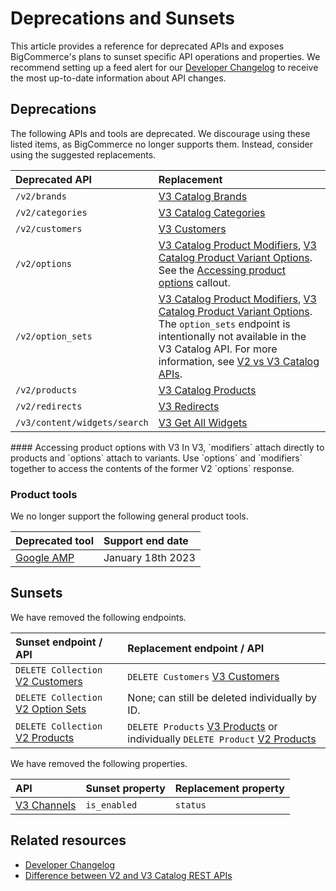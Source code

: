 # Deprecations and Sunsets



This article provides a reference for deprecated APIs and exposes BigCommerce's plans to sunset specific API operations and properties. We recommend setting up a feed alert for our [Developer Changelog](/changelog) to receive the most up-to-date information about API changes.

## Deprecations

The following APIs and tools are deprecated. We discourage using these listed items, as BigCommerce no longer supports them. Instead, consider using the suggested replacements.

| Deprecated API | Replacement |
|:---------------|:------------|
| `/v2/brands` | [V3 Catalog Brands](/docs/rest-management/catalog/brands#get-all-brands) |
| `/v2/categories` | [V3 Catalog Categories](/docs/rest-management/catalog/category#get-all-categories) |
| `/v2/customers` | [V3 Customers](/docs/rest-management/customers) |
|`/v2/options`| [V3 Catalog Product Modifiers](/docs/rest-management/catalog/product-modifiers#get-all-product-modifiers), [V3 Catalog Product Variant Options](/docs/rest-management/catalog/product-variant-options#get-all-product-variant-options). See the [Accessing product options](#accessing-product-options-with-V3) callout.  |
|`/v2/option_sets`| [V3 Catalog Product Modifiers](/docs/rest-management/catalog/product-modifiers#get-all-product-modifiers), [V3 Catalog Product Variant Options](/docs/rest-management/catalog/product-variant-options#get-all-product-variant-options). The `option_sets` endpoint is intentionally not available in the V3 Catalog API. For more information, see [V2 vs V3 Catalog APIs](/legacy/v2-products/v2-v3). |
|`/v2/products `| [V3 Catalog Products](/docs/rest-management/catalog/products#get-all-products) |
|`/v2/redirects`| [V3 Redirects](/docs/rest-management/redirects) |
|`/v3/content/widgets/search` | [V3 Get All Widgets](/docs/rest-content/widgets/widget#get-all-widgets) |


<Callout type="info">
  #### Accessing product options with V3
  In V3, `modifiers` attach directly to products and `options` attach to variants. Use `options` and `modifiers` together to access the contents of the former V2 `options` response.
</Callout>

### Product tools

We no longer support the following general product tools.

|Deprecated tool|Support end date|
|:--|:--|
|[Google AMP](https://amp.dev/)|January 18th 2023|

## Sunsets

We have removed the following endpoints.

| Sunset endpoint / API | Replacement endpoint / API |
|:----------------------|:---------------------------|
| `DELETE Collection` [V2 Customers](/docs/rest-management/customers-v2)  | `DELETE Customers` [V3 Customers](/docs/rest-management/customers-v2#delete-customers) |
| `DELETE Collection` [V2 Option Sets](/legacy/v2-catalog-products/v2-option-sets) | None; can still be deleted individually by ID. |
| `DELETE Collection` [V2 Products](/legacy/v2-catalog-products/v2-products) | `DELETE Products` [V3 Products](/docs/rest-management/catalog/products#delete-products) or individually `DELETE Product` [V2 Products](/legacy/v2-catalog-products/v2-products#delete-a-product) |

We have removed the following properties.

| API | Sunset property | Replacement property |
|:----|:----------------|:---------------------|
[V3 Channels](/docs/rest-management/channels#get-all-channels) |`is_enabled` | `status` |

## Related resources 

* [Developer Changelog](/changelog)
* [Difference between V2 and V3 Catalog REST APIs](/api-docs/store-management/catalog/v2-vs-v3)
